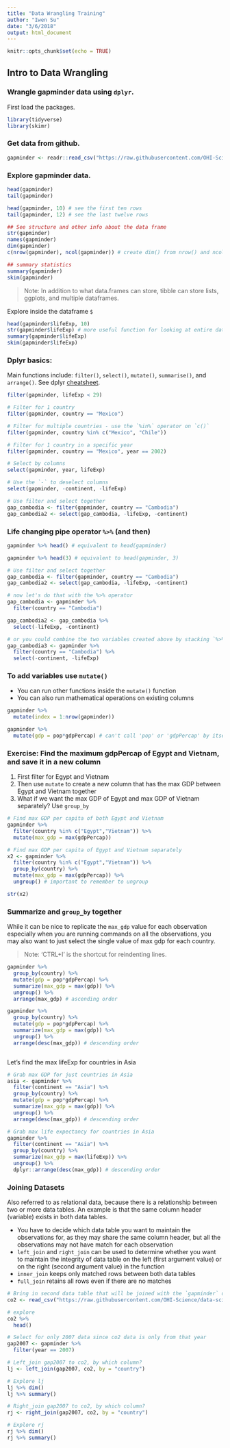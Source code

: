 ```yaml
---
title: "Data Wrangling Training"
author: "Iwen Su"
date: "3/6/2018"
output: html_document
---
```


```r
knitr::opts_chunk$set(echo = TRUE)
```

## Intro to Data Wrangling

### Wrangle gapminder data using `dplyr`.

First load the packages.

```r

library(tidyverse)
library(skimr)

```

### Get data from github.

```r

gapminder <- readr::read_csv("https://raw.githubusercontent.com/OHI-Science/data-science-training/master/data/gapminder.csv")

```

### Explore gapminder data.

```r

head(gapminder)
tail(gapminder)

head(gapminder, 10) # see the first ten rows
tail(gapminder, 12) # see the last twelve rows

## See structure and other info about the data frame
str(gapminder)
names(gapminder) 
dim(gapminder) 
c(nrow(gapminder), ncol(gapminder)) # create dim() from nrow() and ncol()

## summary statistics
summary(gapminder)
skim(gapminder) 


```

> Note: In addition to what data.frames can store, tibble can store lists, ggplots, and multiple dataframes.

Explore inside the dataframe `$`

```r

head(gapminder$lifeExp, 10)
str(gapminder$lifeExp) # more useful function for looking at entire dataset
summary(gapminder$lifeExp)
skim(gapminder$lifeExp)

```

### Dplyr basics: 

Main functions include: `filter()`, `select()`, `mutate()`, `summarise()`, and `arrange()`. See dplyr [cheatsheet](http://www.rstudio.com/wp-content/uploads/2015/02/data-wrangling-cheatsheet.pdf).

```r

filter(gapminder, lifeExp < 29)

# Filter for 1 country
filter(gapminder, country == "Mexico")

# Filter for multiple countries - use the `%in%` operator on `c()`
filter(gapminder, country %in% c("Mexico", "Chile"))

# Filter for 1 country in a specific year
filter(gapminder, country == "Mexico", year == 2002)

# Select by columns
select(gapminder, year, lifeExp)

# Use the `-` to deselect columns
select(gapminder, -continent, -lifeExp)

# Use filter and select together
gap_cambodia <- filter(gapminder, country == "Cambodia") 
gap_cambodia2 <- select(gap_cambodia, -lifeExp, -continent)

```

### Life changing pipe operator `%>%` (and then)

```r

gapminder %>% head() # equivalent to head(gapminder)

gapminder %>% head(3) # equivalent to head(gapminder, 3)

# Use filter and select together 
gap_cambodia <- filter(gapminder, country == "Cambodia") 
gap_cambodia2 <- select(gap_cambodia, -lifeExp, -continent)

# now let's do that with the %>% operator
gap_cambodia <- gapminder %>% 
  filter(country == "Cambodia")

gap_cambodia2 <- gap_cambodia %>% 
  select(-lifeExp, -continent)

# or you could combine the two variables created above by stacking `%>%` operators
gap_cambodia3 <- gapminder %>% 
  filter(country == "Cambodia") %>% 
  select(-continent, -lifeExp)

```

### To add variables use `mutate()`

* You can run other functions inside the `mutate()` function
* You can also run mathematical operations on existing columns

```r

gapminder %>% 
  mutate(index = 1:nrow(gapminder))

gapminder %>% 
  mutate(gdp = pop*gdpPercap) # can't call 'pop' or 'gdpPercap' by itself

```

### Exercise: Find the maximum gdpPercap of Egypt and Vietnam, and save it in a new column

1. First filter for Egypt and Vietnam
2. Then use `mutate` to create a new column that has the max GDP between Egypt and Vietnam together
3. What if we want the max GDP of Egypt and max GDP of Vietnam separately? Use `group_by`

```r

# Find max GDP per capita of both Egypt and Vietnam
gapminder %>% 
  filter(country %in% c("Egypt","Vietnam")) %>% 
  mutate(max_gdp = max(gdpPercap))

# Find max GDP per capita of Egypt and Vietnam separately
x2 <- gapminder %>% 
  filter(country %in% c("Egypt","Vietnam")) %>% 
  group_by(country) %>% 
  mutate(max_gdp = max(gdpPercap)) %>% 
  ungroup() # important to remember to ungroup

str(x2)

```

### Summarize and `group_by` together

While it can be nice to replicate the `max_gdp` value for each observation especially when you are running commands on all the observations, you may also want to just select the single value of max gdp for each country.

> Note: 'CTRL+I' is the shortcut for reindenting lines.

```r

gapminder %>% 
  group_by(country) %>% 
  mutate(gdp = pop*gdpPercap) %>% 
  summarize(max_gdp = max(gdp)) %>% 
  ungroup() %>% 
  arrange(max_gdp) # ascending order

gapminder %>% 
  group_by(country) %>% 
  mutate(gdp = pop*gdpPercap) %>% 
  summarize(max_gdp = max(gdp)) %>% 
  ungroup() %>% 
  arrange(desc(max_gdp)) # descending order



```

Let's find the max lifeExp for countries in Asia

```r

# Grab max GDP for just countries in Asia
asia <- gapminder %>% 
  filter(continent == "Asia") %>% 
  group_by(country) %>% 
  mutate(gdp = pop*gdpPercap) %>% 
  summarize(max_gdp = max(gdp)) %>% 
  ungroup() %>% 
  arrange(desc(max_gdp)) # descending order

# Grab max life expectancy for countries in Asia
gapminder %>% 
  filter(continent == "Asia") %>% 
  group_by(country) %>% 
  summarize(max_gdp = max(lifeExp)) %>% 
  ungroup() %>% 
  dplyr::arrange(desc(max_gdp)) # descending order


```


### Joining Datasets

Also referred to as relational data, because there is a relationship between two or more data tables. An example is that the same column header (variable) exists in both data tables.

* You have to decide which data table you want to maintain the observations for, as they may share the same column header, but all the observations may not have match for each observation
* `left_join` and `right_join` can be used to determine whether you want to maintain the integrity of data table on the left (first argument value) or on the right (second argument value) in the function
* `inner_join` keeps only matched rows between both data tables
* `full_join` retains all rows even if there are no matches

```r

# Bring in second data table that will be joined with the `gapminder` dataset
co2 <- read_csv("https://raw.githubusercontent.com/OHI-Science/data-science-training/master/data/co2.csv")

# explore
co2 %>%
  head()

# Select for only 2007 data since co2 data is only from that year
gap2007 <- gapminder %>% 
  filter(year == 2007)

# Left_join gap2007 to co2, by which column?
lj <- left_join(gap2007, co2, by = "country")

# Explore lj
lj %>% dim()
lj %>% summary()

# Right_join gap2007 to co2, by which column?
rj <- right_join(gap2007, co2, by = "country")

# Explore rj
rj %>% dim()
rj %>% summary()

```

